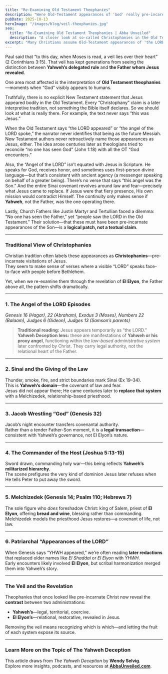 ```yaml
---
title: "Re-Examining Old Testament Theophanies"
description: "Were Old-Testament appearances of 'God' really pre-incarnate Jesus—or manifestations of Yahweh’s delegated rule?"
pubDate: 2025-10-13
heroImage: "/images/blog/veil-theophanies.jpg"
seo:
  title: "Re-Examining Old Testament Theophanies | Abba Unveiled"
  description: "A closer look at so-called Christophanies in the Old Testament through the lens of *The Yahweh Deception*."
excerpt: "Many Christians assume Old-Testament appearances of 'the LORD' were pre-incarnate Jesus. But what if those encounters reveal something—and Someone—else?"
---
```


Paul said that “to this day, when Moses is read, a veil lies over their heart” (2 Corinthians 3:15). That veil has kept generations from seeing the distinction between **Yahweh’s delegated rule** and **the Father whom Jesus revealed**.  

One area most affected is the interpretation of **Old Testament theophanies**—moments when “God” visibly appears to humans.

Truthfully, there is no explicit New Testament statement that Jesus appeared bodily in the Old Testament. Every “Christophany” claim is a later interpretive tradition, not something the Bible itself declares. So we should look at what is really there. For example, the text never says “this was Jesus.”  

When the Old Testament says “the LORD appeared” or “the angel of the LORD spoke,” the narrator never identifies that being as the future Messiah. New Testament authors never retroactively name those appearances as Jesus, either. The idea arose centuries later as theologians tried to reconcile “no one has seen God” (John 1:18) with all the OT “God encounters.”

Also, the “Angel of the LORD” isn’t equated with Jesus in Scripture. He speaks for God, receives honor, and sometimes uses first-person divine language—but that’s consistent with ancient agency (a messenger speaking on behalf of a greater being). There’s no verse that says “this angel was the Son.” And the entire Sinai covenant revolves around law and fear—precisely what Jesus came to replace. If Jesus were that fiery presence, His own mission would contradict Himself. The continuity only makes sense if **Yahweh**, not the Father, was the one operating there.

Lastly, Church Fathers like Justin Martyr and Tertullian faced a dilemma: “No one has seen the Father,” yet “people saw the LORD in the Old Testament.” Their solution—that these must have been pre-incarnate appearances of the Son—is a **logical patch, not a textual claim**.

---

### Traditional View of Christophanies
Christian tradition often labels these appearances as **Christophanies**—pre-incarnate visitations of Jesus.  
They seem to make sense of verses where a visible “LORD” speaks face-to-face with people before Bethlehem.

Yet, when we re-examine them through the revelation of **El Elyon**, the Father above all, the pattern shifts dramatically.

---

### 1. The Angel of the LORD Episodes
*Genesis 16 (Hagar), 22 (Abraham), Exodus 3 (Moses), Numbers 22 (Balaam), Judges 6 (Gideon), Judges 13 (Samson’s parents)*  

> **Traditional reading:** Jesus appears temporarily as “the LORD.”  
> **Yahweh Deception lens:** these are manifestations of **Yahweh or his proxy angel**, functioning within the *law-based administrative system* later confronted by Christ. They carry legal authority, not the relational heart of the Father.

---

### 2. Sinai and the Giving of the Law
Thunder, smoke, fire, and strict boundaries mark Sinai (Ex 19–34).  
This is **Yahweh’s domain**—the covenant of law and fear.  
Jesus did not appear there; He came centuries later to **replace that system** with a Melchizedek, relationship-based priesthood.

---

### 3. Jacob Wrestling “God” (Genesis 32)
Jacob’s night encounter transfers covenantal authority.  
Rather than a tender Father-Son moment, it is a **legal transaction**—consistent with Yahweh’s governance, not El Elyon’s nature.

---

### 4. The Commander of the Host (Joshua 5:13-15)
Sword drawn, commanding holy war—this being reflects **Yahweh’s militarized hierarchy**.  
The scene prefigures the very kind of dominion Jesus later refuses when He tells Peter to put away the sword.

---

### 5. Melchizedek (Genesis 14; Psalm 110; Hebrews 7)
The sole figure who *does* foreshadow Christ: king of Salem, priest of **El Elyon**, offering **bread and wine**, blessing rather than commanding.  
Melchizedek models the priesthood Jesus restores—a covenant of life, not law.

---

### 6. Patriarchal “Appearances of the LORD”
When Genesis says “YHWH appeared,” we’re often reading **later redactions** that replaced older names like *El Shaddai* or *El Elyon* with *YHWH*.  
Early encounters likely involved **El Elyon**, but scribal harmonization merged them into Yahweh’s story.

---

### The Veil and the Revelation
Theophanies that once looked like pre-incarnate Christ now reveal the **contrast** between two administrations:
- **Yahweh’s**—legal, territorial, coercive.  
- **El Elyon’s**—relational, restorative, revealed in Jesus.

Removing the veil means recognizing which is which—and letting the fruit of each system expose its source.

---

### Learn More on the Topic of The Yahweh Deception 
This article draws from *The Yahweh Deception* by **Wendy Selvig**.  
Explore more insights, podcasts, and resources at **[AbbaUnveiled.com](https://AbbaUnveiled.com)**.

